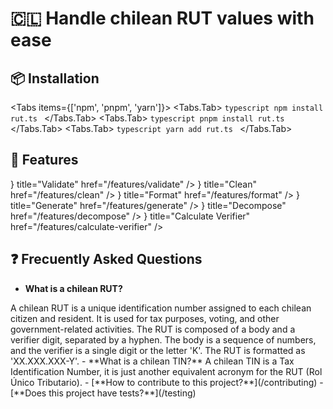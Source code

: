 
<NextSeo
  title="Validate and format chilean RUTs using TypeScript with ease."
  description="Handle chilean RUT values with ease."
/>

# 🇨🇱 Handle chilean RUT values with ease

## 📦 Installation

<Tabs items={['npm', 'pnpm', 'yarn']}>
    <Tabs.Tab>
        ```typescript
        npm install rut.ts
        ```
    </Tabs.Tab>
<Tabs.Tab>
    ```typescript
    pnpm install rut.ts
    ```
</Tabs.Tab>
<Tabs.Tab>
    ```typescript
    yarn add rut.ts
    ```
</Tabs.Tab>
</Tabs>

## 💎 Features

<Cards>
    <Card icon={<img src="https://skillicons.dev/icons?i=ts" />} title="Validate" href="/features/validate" />
    <Card icon={<img src="https://skillicons.dev/icons?i=ts" />} title="Clean" href="/features/clean" />
    <Card icon={<img src="https://skillicons.dev/icons?i=ts" />} title="Format" href="/features/format" />
    <Card icon={<img src="https://skillicons.dev/icons?i=ts" />} title="Generate" href="/features/generate" />
    <Card icon={<img src="https://skillicons.dev/icons?i=ts" />} title="Decompose" href="/features/decompose" />
    <Card icon={<img src="https://skillicons.dev/icons?i=ts" />} title="Calculate Verifier" href="/features/calculate-verifier" />
</Cards>

## ❓ Frecuently Asked Questions

- **What is a chilean RUT?**
<Callout type="info" emoji="ℹ️">
  A chilean RUT is a unique identification number assigned to each chilean citizen and resident. It is used for tax purposes, voting, and other government-related activities. The RUT is composed of a body and a verifier digit, separated by a hyphen. The body is a sequence of numbers, and the verifier is a single digit or the letter 'K'. The RUT is formatted as 'XX.XXX.XXX-Y'.
</Callout>
- **What is a chilean TIN?**
<Callout type="info" emoji="ℹ️">
  A chilean TIN is a Tax Identification Number, it is just another equivalent acronym for the RUT (Rol Único Tributario).
</Callout>
- [**How to contribute to this project?**](/contributing)
- [**Does this project have tests?**](/testing)

